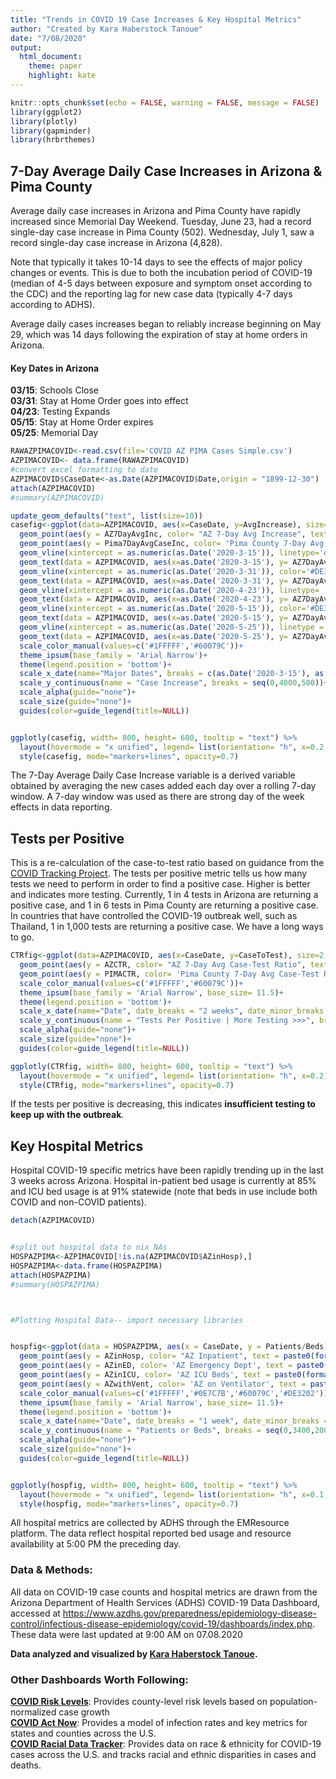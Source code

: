 ```yaml
---
title: "Trends in COVID 19 Case Increases & Key Hospital Metrics"
author: "Created by Kara Haberstock Tanoue"
date: "7/08/2020"
output: 
  html_document:
    theme: paper
    highlight: kate
---
```


```r
knitr::opts_chunk$set(echo = FALSE, warning = FALSE, message = FALSE)
library(ggplot2)
library(plotly)
library(gapminder)
library(hrbrthemes)
```

## 7-Day Average Daily Case Increases in Arizona & Pima County

Average daily case increases in Arizona and Pima County have rapidly increased since Memorial Day Weekend. Tuesday, June 23, had a record single-day case increase in Pima County (502). Wednesday, July 1, saw a record single-day case increase in Arizona (4,828).
  
Note that typically it takes 10-14 days to see the effects of major policy changes or events. This is due to both the incubation period of COVID-19 (median of 4-5 days between exposure and symptom onset according to the CDC) and the reporting lag for new case data (typically 4-7 days according to ADHS).  
  
Average daily cases increases began to reliably increase beginning on May 29, which was 14 days following the expiration of stay at home orders in Arizona.   


#### Key Dates in Arizona  

**03/15**: Schools Close  
**03/31**: Stay at Home Order goes into effect  
**04/23**: Testing Expands  
**05/15**: Stay at Home Order expires  
**05/25**: Memorial Day  

```r
RAWAZPIMACOVID<-read.csv(file='COVID AZ PIMA Cases Simple.csv')
AZPIMACOVID<- data.frame(RAWAZPIMACOVID)
#convert excel formatting to date
AZPIMACOVID$CaseDate<-as.Date(AZPIMACOVID$Date,origin = "1899-12-30")
attach(AZPIMACOVID)
#summary(AZPIMACOVID)

update_geom_defaults("text", list(size=10))
casefig<-ggplot(data=AZPIMACOVID, aes(x=CaseDate, y=AvgIncrease), size=2, alpha=0.7)+
  geom_point(aes(y = AZ7DayAvgInc, color= "AZ 7-Day Avg Increase", text = paste0(format.Date(CaseDate,"%m/%d"),": ",format(AZ7DayAvgInc, digits = 2))))+
  geom_point(aes(y = Pima7DayAvgCaseInc, color= 'Pima County 7-Day Avg Increase', text = paste0(format.Date(CaseDate,"%m/%d"),": ", format (Pima7DayAvgCaseInc, digits = 2))))+
  geom_vline(xintercept = as.numeric(as.Date('2020-3-15')), linetype='dashed', color='#FD6035', size=1)+
  geom_text(data = AZPIMACOVID, aes(x=as.Date('2020-3-15'), y= AZ7DayAvgInc[length(AZ7DayAvgInc)]), label= 'Schools Close', color= '#FFFFFF', size=1, family= 'Arial Narrow', fontface='plain')+
  geom_vline(xintercept = as.numeric(as.Date('2020-3-31')), color='#DE3202', size=1)+
  geom_text(data = AZPIMACOVID, aes(x=as.Date('2020-3-31'), y= AZ7DayAvgInc[length(AZ7DayAvgInc)]), label= 'Stay at Home Order', color= '#FFFFFF', size=3, family= 'Arial Narrow', fontface='plain')+
  geom_vline(xintercept = as.numeric(as.Date('2020-4-23')), linetype= 'dashed', color= '#0E7C7B', size = 1)+
  geom_text(data = AZPIMACOVID, aes(x=as.Date('2020-4-23'), y= AZ7DayAvgInc[length(AZ7DayAvgInc)]), label= 'Expanded Testing', color= '#FFFFFF', size=1, family= 'Arial Narrow', fontface='plain')+
  geom_vline(xintercept = as.numeric(as.Date('2020-5-15')), color='#DE3202', size= 1)+
  geom_text(data = AZPIMACOVID, aes(x=as.Date('2020-5-15'), y= AZ7DayAvgInc[length(AZ7DayAvgInc)]), label= 'Order End', color= '#FFFFFF', size=1, family= 'Arial Narrow', fontface='plain')+
  geom_vline(xintercept = as.numeric(as.Date('2020-5-25')), linetype = 'dashed', color= '#cc8f00', size= 1)+
  geom_text(data = AZPIMACOVID, aes(x=as.Date('2020-5-25'), y= AZ7DayAvgInc[length(AZ7DayAvgInc)]), label= 'Memorial Day', color= '#FFFFFF', size=1, family= 'Arial Narrow', fontface='plain')+
  scale_color_manual(values=c('#1FFFFF','#60079C'))+
  theme_ipsum(base_family = 'Arial Narrow')+
  theme(legend.position = 'bottom')+
  scale_x_date(name="Major Dates", breaks = c(as.Date('2020-3-15'), as.Date('2020-3-31'), as.Date('2020-4-23'), as.Date('2020-5-15'), as.Date('2020-5-25')), date_minor_breaks = "1 day", date_labels = "%m/%d")+
  scale_y_continuous(name = "Case Increase", breaks = seq(0,4000,500))+
  scale_alpha(guide="none")+
  scale_size(guide="none")+
  guides(color=guide_legend(title=NULL))


ggplotly(casefig, width= 800, height= 600, tooltip = "text") %>%
  layout(hovermode = "x unified", legend= list(orientation= "h", x=0.2, y=-0.1)) %>%
  style(casefig, mode="markers+lines", opacity=0.7)
```

The 7-Day Average Daily Case Increase variable is a derived variable obtained by averaging the new cases added each day over a rolling 7-day window. A 7-day window was used as there are strong day of the week effects in data reporting.

## Tests per Positive 

This is a re-calculation of the case-to-test ratio based on guidance from the [COVID Tracking Project](https://covidtracking.com/blog/the-other-covid-19-metric). The tests per positive metric tells us how many tests we need to perform in order to find a positive case. Higher is better and indicates more testing. Currently, 1 in 4 tests in Arizona are returning a positive case, and 1 in 6 tests in Pima County are returning a positive case. In countries that have controlled the COVID-19 outbreak well, such as Thailand, 1 in 1,000 tests are returning a positive case. We have a long ways to go.

```r
CTRfig<-ggplot(data=AZPIMACOVID, aes(x=CaseDate, y=CaseToTest), size=2, alpha=0.7)+
  geom_point(aes(y = AZCTR, color= "AZ 7-Day Avg Case-Test Ratio", text = paste0(format.Date(CaseDate,"%m/%d"),": ",format(AZCTR, digits = 2))))+
  geom_point(aes(y = PIMACTR, color= 'Pima County 7-Day Avg Case-Test Ratio', text = paste0(format.Date(CaseDate,"%m/%d"),": ", format (PIMACTR, digits = 2))))+
  scale_color_manual(values=c('#1FFFFF','#60079C'))+
  theme_ipsum(base_family = 'Arial Narrow', base_size= 11.5)+
  theme(legend.position = 'bottom')+
  scale_x_date(name="Date", date_breaks = "2 weeks", date_minor_breaks = "1 day", date_labels = "%m/%d")+
  scale_y_continuous(name = "Tests Per Positive | More Testing >>>", breaks = seq(0,40,5))+
  scale_alpha(guide="none")+
  scale_size(guide="none")+
  guides(color=guide_legend(title=NULL))

ggplotly(CTRfig, width= 800, height= 600, tooltip = "text") %>%
  layout(hovermode = "x unified", legend= list(orientation= "h", x=0.2, y=-0.2)) %>%
  style(CTRfig, mode="markers+lines", opacity=0.7)

```

If the tests per positive is decreasing, this indicates **insufficient testing to keep up with the outbreak**.  
  
## Key Hospital Metrics

Hospital COVID-19 specific metrics have been rapidly trending up in the last 3 weeks across Arizona. Hospital in-patient bed usage is currently at 85% and ICU bed usage is at 91% statewide (note that beds in use include both COVID and non-COVID patients).

```r
detach(AZPIMACOVID)


#split out hospital data to nix NAs
HOSPAZPIMA<-AZPIMACOVID[!is.na(AZPIMACOVID$AZinHosp),]
HOSPAZPIMA<-data.frame(HOSPAZPIMA)
attach(HOSPAZPIMA)
#summary(HOSPAZPIMA)



#Plotting Hospital Data-- import necessary libraries


hospfig<-ggplot(data = HOSPAZPIMA, aes(x = CaseDate, y = Patients/Beds), size=2, alpha=0.7) + 
  geom_point(aes(y = AZinHosp, color= "AZ Inpatient", text = paste0(format.Date(CaseDate,"%m/%d"),": ",AZinHosp, " Inpatient")))+
  geom_point(aes(y = AZinED, color= 'AZ Emergency Dept', text = paste0(format.Date(CaseDate,"%m/%d"),": ",AZinED, " ED")))+
  geom_point(aes(y = AZinICU, color= 'AZ ICU Beds', text = paste0(format.Date(CaseDate,"%m/%d"),": ",AZinICU, " ICU")))+
  geom_point(aes(y = AZwithVent, color= 'AZ on Ventilator', text = paste0(format.Date(CaseDate,"%m/%d"),": ",AZwithVent, " Vents")))+
  scale_color_manual(values=c('#1FFFFF','#0E7C7B','#60079C','#DE3202'))+
  theme_ipsum(base_family = 'Arial Narrow', base_size= 11.5)+
  theme(legend.position = 'bottom')+
  scale_x_date(name="Date", date_breaks = "1 week", date_minor_breaks = "1 day", date_labels = "%m/%d")+
  scale_y_continuous(name = "Patients or Beds", breaks = seq(0,3400,200))+
  scale_alpha(guide="none")+
  scale_size(guide="none")+
  guides(color=guide_legend(title=NULL))


ggplotly(hospfig, width= 800, height= 600, tooltip = "text") %>%
  layout(hovermode = "x unified", legend= list(orientation= "h", x=0.1, y=-0.2)) %>%
  style(hospfig, mode="markers+lines", opacity=0.7)
```


All hospital metrics are collected by ADHS through the EMResource platform. The data reflect hospital reported bed usage and resource availability at 5:00 PM the preceding day.

### Data & Methods:

All data on COVID-19 case counts and hospital metrics are drawn from the Arizona Department of Health Services (ADHS) COVID-19 Data Dashboard, accessed at [https://www.azdhs.gov/preparedness/epidemiology-disease-control/infectious-disease-epidemiology/covid-19/dashboards/index.php](https://www.azdhs.gov/preparedness/epidemiology-disease-control/infectious-disease-epidemiology/covid-19/dashboards/index.php). These data were last updated at 9:00 AM on 07.08.2020 
  
**Data analyzed and visualized by [Kara Haberstock Tanoue](https://www.karatanoue.com).**

### Other Dashboards Worth Following:

**[COVID Risk Levels](https://globalepidemics.org/key-metrics-for-covid-suppression/)**: Provides county-level risk levels based on population-normalized case growth  
**[COVID Act Now](https://covidactnow.org)**: Provides a model of infection rates and key metrics for states and counties across the U.S.  
**[COVID Racial Data Tracker](https://covidtracking.com/race)**: Provides data on race & ethnicity for COVID-19 cases across the U.S. and tracks racial and ethnic disparities in cases and deaths. 